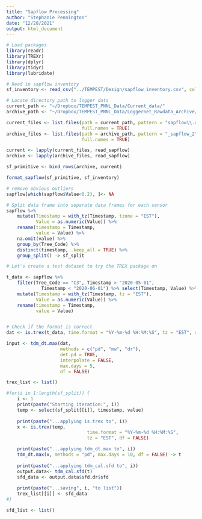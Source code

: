 ```yaml
---
title: "Sapflow Processing"
author: "Stephanie Pennington"
date: "12/28/2021"
output: html_document
---
```


```r
# Load packages
library(readr)
library(TREXr)
library(dplyr)
library(tidyr)
library(lubridate)

# Read in sapflow inventory
sf_inventory <- read_csv("../TEMPEST/Design/sapflow_inventory.csv", col_types = "cdcdddcc")

# Locate directory path to logger data
current_path <- "~/Dropbox/TEMPEST_PNNL_Data/Current_data/"
archive_path <- "~/Dropbox/TEMPEST_PNNL_Data/Loggernet_Rawdata_Archive/"

current_files <- list.files(path = current_path, pattern = "sapflow\\.dat$",
                            full.names = TRUE)
archive_files <- list.files(path = archive_path, pattern = "_sapflow_2",
                            full.names = TRUE)

```

```r

current <- lapply(current_files, read_sapflow) 
archive <- lapply(archive_files, read_sapflow)

sf_primitive <- bind_rows(archive, current)

format_sapflow(sf_primitive, sf_inventory)

# remove obvious outliers
sapflow[which(sapflow$Value<0.2), ]<- NA

# Split data frame into separate data frames for each sensor
sapflow %>% 
    mutate(Timestamp = with_tz(Timestamp, tzone = "EST"),
           Value = as.numeric(Value)) %>% 
    rename(timestamp = Timestamp,
           value = Value) %>% 
    na.omit(value) %>% 
    group_by(Tree_Code) %>% 
    distinct(timestamp, .keep_all = TRUE) %>% 
    group_split() -> sf_split

```

```r
# Let's create a test dataset to try the TREX package on

t_data <- sapflow %>% 
    filter(Tree_Code == "C3", Timestamp > "2020-05-01",
             Timestamp < "2020-06-01") %>% select(Timestamp, Value) %>% 
    mutate(Timestamp = with_tz(Timestamp, tz = "EST"),
           Value = as.numeric(Value)) %>% 
    rename(timestamp = Timestamp,
           value = Value)


# Check if the format is correct
dat <- is.trex(t_data, time.format = "%Y-%m-%d %H:%M:%S", tz = "EST", df = TRUE)

input <- tdm_dt.max(dat,
                    methods = c("pd", "mw", "dr"),
                    det.pd = TRUE,
                    interpolate = FALSE,
                    max.days = 5,
                    df = FALSE)

```

```r

trex_list <- list()

#for(i in 1:length(sf_split)) {
    i <- 1
    print(paste("Starting iteration:", i))
    temp <- select(sf_split[[i]], timestamp, value)
    
    print(paste("...applying is.trex to", i))
    x <- is.trex(temp, 
                              time.format = "%Y-%m-%d %H:%M:%S", 
                              tz = "EST", df = FALSE)

    print(paste("...applying tdm_dt.max to", i))
    tdm_dt.max(x, methods = "pd", max.days = 10, df = FALSE) -> t
    
    print(paste("...applying tdm_cal.sfd to", i))
    output.data<- tdm_cal.sfd(t)
    sfd_data <- output.data$sfd.dr$sfd
    
    print(paste("...saving", i, "to list"))
    trex_list[[i]] <- sfd_data
#}

sfd_list <- list()




```


